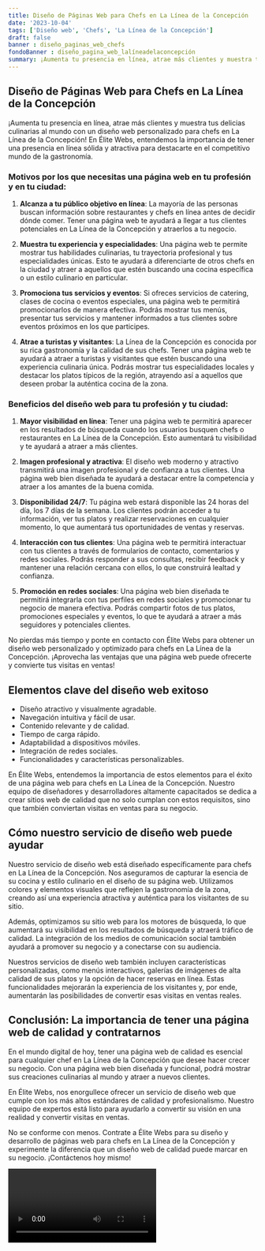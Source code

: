 ```yaml
---
title: Diseño de Páginas Web para Chefs en La Línea de la Concepción
date: '2023-10-04'
tags: ['Diseño web', 'Chefs', 'La Línea de la Concepción']
draft: false
banner : diseño_paginas_web_chefs
fondoBanner : diseño_pagina_web_lalíneadelaconcepción
summary: ¡Aumenta tu presencia en línea, atrae más clientes y muestra tus delicias culinarias al mundo con un diseño web personalizado para chefs en La Línea de la Concepción! En Élite Webs, entendemos la importancia de tener una presencia en línea sólida y atractiva para destacarte en el competitivo mundo de la gastronomía.
---
```


## Diseño de Páginas Web para Chefs en La Línea de la Concepción

¡Aumenta tu presencia en línea, atrae más clientes y muestra tus delicias culinarias al mundo con un diseño web personalizado para chefs en La Línea de la Concepción! En Élite Webs, entendemos la importancia de tener una presencia en línea sólida y atractiva para destacarte en el competitivo mundo de la gastronomía.

### Motivos por los que necesitas una página web en tu profesión y en tu ciudad:

1. **Alcanza a tu público objetivo en línea**: La mayoría de las personas buscan información sobre restaurantes y chefs en línea antes de decidir dónde comer. Tener una página web te ayudará a llegar a tus clientes potenciales en La Línea de la Concepción y atraerlos a tu negocio.

2. **Muestra tu experiencia y especialidades**: Una página web te permite mostrar tus habilidades culinarias, tu trayectoria profesional y tus especialidades únicas. Esto te ayudará a diferenciarte de otros chefs en la ciudad y atraer a aquellos que estén buscando una cocina específica o un estilo culinario en particular.

3. **Promociona tus servicios y eventos**: Si ofreces servicios de catering, clases de cocina o eventos especiales, una página web te permitirá promocionarlos de manera efectiva. Podrás mostrar tus menús, presentar tus servicios y mantener informados a tus clientes sobre eventos próximos en los que participes.

4. **Atrae a turistas y visitantes**: La Línea de la Concepción es conocida por su rica gastronomía y la calidad de sus chefs. Tener una página web te ayudará a atraer a turistas y visitantes que estén buscando una experiencia culinaria única. Podrás mostrar tus especialidades locales y destacar los platos típicos de la región, atrayendo así a aquellos que deseen probar la auténtica cocina de la zona.

### Beneficios del diseño web para tu profesión y tu ciudad:

1. **Mayor visibilidad en línea**: Tener una página web te permitirá aparecer en los resultados de búsqueda cuando los usuarios busquen chefs o restaurantes en La Línea de la Concepción. Esto aumentará tu visibilidad y te ayudará a atraer a más clientes.

2. **Imagen profesional y atractiva**: El diseño web moderno y atractivo transmitirá una imagen profesional y de confianza a tus clientes. Una página web bien diseñada te ayudará a destacar entre la competencia y atraer a los amantes de la buena comida.

3. **Disponibilidad 24/7**: Tu página web estará disponible las 24 horas del día, los 7 días de la semana. Los clientes podrán acceder a tu información, ver tus platos y realizar reservaciones en cualquier momento, lo que aumentará tus oportunidades de ventas y reservas.

4. **Interacción con tus clientes**: Una página web te permitirá interactuar con tus clientes a través de formularios de contacto, comentarios y redes sociales. Podrás responder a sus consultas, recibir feedback y mantener una relación cercana con ellos, lo que construirá lealtad y confianza.

5. **Promoción en redes sociales**: Una página web bien diseñada te permitirá integrarla con tus perfiles en redes sociales y promocionar tu negocio de manera efectiva. Podrás compartir fotos de tus platos, promociones especiales y eventos, lo que te ayudará a atraer a más seguidores y potenciales clientes.

No pierdas más tiempo y ponte en contacto con Élite Webs para obtener un diseño web personalizado y optimizado para chefs en La Línea de la Concepción. ¡Aprovecha las ventajas que una página web puede ofrecerte y convierte tus visitas en ventas!

<GifSeo />

<Cta />

## Elementos clave del diseño web exitoso

- Diseño atractivo y visualmente agradable.
- Navegación intuitiva y fácil de usar.
- Contenido relevante y de calidad.
- Tiempo de carga rápido.
- Adaptabilidad a dispositivos móviles.
- Integración de redes sociales.
- Funcionalidades y características personalizables.

En Élite Webs, entendemos la importancia de estos elementos para el éxito de una página web para chefs en La Línea de la Concepción. Nuestro equipo de diseñadores y desarrolladores altamente capacitados se dedica a crear sitios web de calidad que no solo cumplan con estos requisitos, sino que también conviertan visitas en ventas para su negocio.

## Cómo nuestro servicio de diseño web puede ayudar

Nuestro servicio de diseño web está diseñado específicamente para chefs en La Línea de la Concepción. Nos aseguramos de capturar la esencia de su cocina y estilo culinario en el diseño de su página web. Utilizamos colores y elementos visuales que reflejen la gastronomía de la zona, creando así una experiencia atractiva y auténtica para los visitantes de su sitio.

Además, optimizamos su sitio web para los motores de búsqueda, lo que aumentará su visibilidad en los resultados de búsqueda y atraerá tráfico de calidad. La integración de los medios de comunicación social también ayudará a promover su negocio y a conectarse con su audiencia.

Nuestros servicios de diseño web también incluyen características personalizadas, como menús interactivos, galerías de imágenes de alta calidad de sus platos y la opción de hacer reservas en línea. Estas funcionalidades mejorarán la experiencia de los visitantes y, por ende, aumentarán las posibilidades de convertir esas visitas en ventas reales.

## Conclusión: La importancia de tener una página web de calidad y contratarnos

En el mundo digital de hoy, tener una página web de calidad es esencial para cualquier chef en La Línea de la Concepción que desee hacer crecer su negocio. Con una página web bien diseñada y funcional, podrá mostrar sus creaciones culinarias al mundo y atraer a nuevos clientes.

En Élite Webs, nos enorgullece ofrecer un servicio de diseño web que cumple con los más altos estándares de calidad y profesionalismo. Nuestro equipo de expertos está listo para ayudarlo a convertir su visión en una realidad y convertir visitas en ventas.

No se conforme con menos. Contrate a Élite Webs para su diseño y desarrollo de páginas web para chefs en La Línea de la Concepción y experimente la diferencia que un diseño web de calidad puede marcar en su negocio. ¡Contáctenos hoy mismo!

<Video />

<CtaBot job='Chefs' city='La Línea de la Concepción'/>

<Gmaps query='La Línea de la Concepción+españa+maps' />